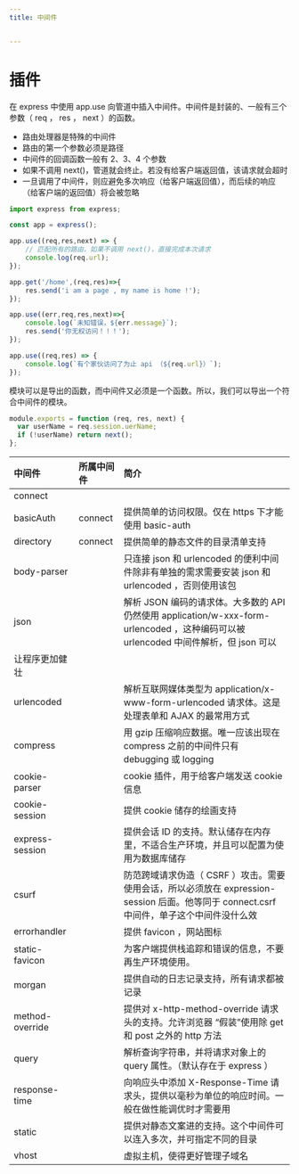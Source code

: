 ```yaml
---
title: 中间件


---
```


# 插件

在 express 中使用 app.use 向管道中插入中间件。中间件是封装的、一般有三个参数（ req ， res ， next ）的函数。

- 路由处理器是特殊的中间件
- 路由的第一个参数必须是路径
- 中间件的回调函数一般有 2、3、4 个参数
- 如果不调用 next()，管道就会终止。若没有给客户端返回值，该请求就会超时
- 一旦调用了中间件，则应避免多次响应（给客户端返回值），而后续的响应（给客户端的返回值）将会被忽略

```mjs
import express from express;

const app = express();

app.use((req,res,next) => {
    // 匹配所有的路由，如果不调用 next()，直接完成本次请求
    console.log(req.url);
});

app.get('/home',(req,res)=>{
    res.send('i am a page , my name is home !');
});

app.use((err,req,res,next)=>{
    console.log(`未知错误，${err.message}`);
    res.send('你无权访问！！！');
});

app.use((req,res) => {
    console.log(`有个家伙访问了为止 api （${req.url}）`);
});
```

模块可以是导出的函数，而中间件又必须是一个函数。所以，我们可以导出一个符合中间件的模块。

```js
module.exports = function (req, res, next) {
  var userName = req.session.uerName;
  if (!userName) return next();
};
```

| 中间件          | 所属中间件 | 简介                                                                                                                                     |
| :-------------- | :--------- | :--------------------------------------------------------------------------------------------------------------------------------------- |
| connect         |            |                                                                                                                                          |
| basicAuth       | connect    | 提供简单的访问权限。仅在 https 下才能使用 basic-auth                                                                                     |
| directory       | connect    | 提供简单的静态文件的目录清单支持                                                                                                         |
| body-parser     |            | 只连接 json 和 urlencoded 的便利中间件除非有单独的需求需要安装 json 和 urlencoded ，否则使用该包                                         |
| json            |            | 解析 JSON 编码的请求体。大多数的 API 仍然使用 application/w-xxx-form-urlencoded ，这种编码可以被 urlencoded 中间件解析，但 json 可以     |
| 让程序更加健壮  |            |                                                                                                                                          |
| urlencoded      |            | 解析互联网媒体类型为 application/x-www-form-urlencoded 请求体。这是处理表单和 AJAX 的最常用方式                                          |
| compress        |            | 用 gzip 压缩响应数据。唯一应该出现在 compress 之前的中间件只有 debugging 或 logging                                                      |
| cookie-parser   |            | cookie 插件，用于给客户端发送 cookie 信息                                                                                                |
| cookie-session  |            | 提供 cookie 储存的绘画支持                                                                                                               |
| express-session |            | 提供会话 ID 的支持。默认储存在内存里，不适合生产环境，并且可以配置为使用为数据库储存                                                     |
| csurf           |            | 防范跨域请求伪造（ CSRF ）攻击。需要使用会话，所以必须放在 expression-session 后面。他等同于 connect.csrf 中间件，单子这个中间件没什么效 |
| errorhandler    |            | 提供 favicon ，网站图标                                                                                                                  |
| static-favicon  |            | 为客户端提供栈追踪和错误的信息，不要再生产环境使用。                                                                                     |
| morgan          |            | 提供自动的日志记录支持，所有请求都被记录                                                                                                 |
| method-override |            | 提供对 x-http-method-override 请求头的支持。允许浏览器 “假装”使用除 get 和 post 之外的 http 方法                                         |
| query           |            | 解析查询字符串，并将请求对象上的 query 属性。（默认存在于 express ）                                                                     |
| response-time   |            | 向响应头中添加 X-Response-Time 请求头，提供以毫秒为单位的响应时间。一般在做性能调优时才需要用                                            |
| static          |            | 提供对静态文案进的支持。这个中间件可以连入多次，并可指定不同的目录                                                                       |
| vhost           |            | 虚拟主机，使得更好管理子域名                                                                                                             |

            